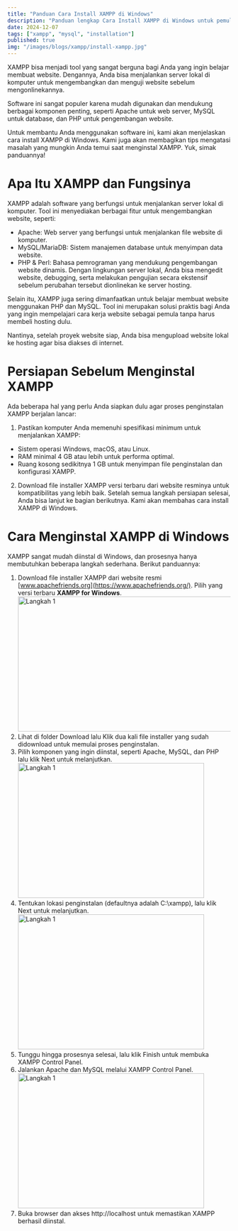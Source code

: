 ```yaml
---
title: "Panduan Cara Install XAMPP di Windows"
description: "Panduan lengkap Cara Install XAMPP di Windows untuk pemula"
date: 2024-12-07
tags: ["xampp", "mysql", "installation"]
published: true
img: "/images/blogs/xampp/install-xampp.jpg"
---
```


XAMPP bisa menjadi tool yang sangat berguna bagi Anda yang ingin belajar membuat website. Dengannya, Anda bisa menjalankan server lokal di komputer untuk mengembangkan dan menguji website sebelum mengonlinekannya.

Software ini sangat populer karena mudah digunakan dan mendukung berbagai komponen penting, seperti Apache untuk web server, MySQL untuk database, dan PHP untuk pengembangan website.

Untuk membantu Anda menggunakan software ini, kami akan menjelaskan cara install XAMPP di Windows. Kami juga akan membagikan tips mengatasi masalah yang mungkin Anda temui saat menginstal XAMPP. Yuk, simak panduannya!

# Apa Itu XAMPP dan Fungsinya

XAMPP adalah software yang berfungsi untuk menjalankan server lokal di komputer. Tool ini menyediakan berbagai fitur untuk mengembangkan website, seperti:

- Apache: Web server yang berfungsi untuk menjalankan file website di komputer.
- MySQL/MariaDB: Sistem manajemen database untuk menyimpan data website.
- PHP & Perl: Bahasa pemrograman yang mendukung pengembangan website dinamis.
  Dengan lingkungan server lokal, Anda bisa mengedit website, debugging, serta melakukan pengujian secara ekstensif sebelum perubahan tersebut dionlinekan ke server hosting.

Selain itu, XAMPP juga sering dimanfaatkan untuk belajar membuat website menggunakan PHP dan MySQL. Tool ini merupakan solusi praktis bagi Anda yang ingin mempelajari cara kerja website sebagai pemula tanpa harus membeli hosting dulu.

Nantinya, setelah proyek website siap, Anda bisa mengupload website lokal ke hosting agar bisa diakses di internet.

# Persiapan Sebelum Menginstal XAMPP

Ada beberapa hal yang perlu Anda siapkan dulu agar proses penginstalan XAMPP berjalan lancar:

1. Pastikan komputer Anda memenuhi spesifikasi minimum untuk menjalankan XAMPP:

- Sistem operasi Windows, macOS, atau Linux.
- RAM minimal 4 GB atau lebih untuk performa optimal.
- Ruang kosong sedikitnya 1 GB untuk menyimpan file penginstalan dan konfigurasi XAMPP.

2. Download file installer XAMPP versi terbaru dari website resminya untuk kompatibilitas yang lebih baik.
   Setelah semua langkah persiapan selesai, Anda bisa lanjut ke bagian berikutnya. Kami akan membahas cara install XAMPP di Windows.

# Cara Menginstal XAMPP di Windows

XAMPP sangat mudah diinstal di Windows, dan prosesnya hanya membutuhkan beberapa langkah sederhana. Berikut panduannya:

1. Download file installer XAMPP dari website resmi [www.apachefriends.org](https://www.apachefriends.org/). Pilih yang versi terbaru **XAMPP for Windows**.
   <Image src="/images/blogs/xampp/langkah-1.png" width="718" height="304" alt="Langkah 1" />
2. Lihat di folder Download lalu Klik dua kali file installer yang sudah didownload untuk memulai proses penginstalan.
3. Pilih komponen yang ingin diinstal, seperti Apache, MySQL, dan PHP lalu klik Next untuk melanjutkan.
   <Image src="/images/blogs/xampp/langkah-2.png" width="420" height="304" alt="Langkah 1" />
4. Tentukan lokasi penginstalan (defaultnya adalah C:\xampp), lalu klik Next untuk melanjutkan.
   <Image src="/images/blogs/xampp/langkah-3.png" width="420" height="304" alt="Langkah 1" />
5. Tunggu hingga prosesnya selesai, lalu klik Finish untuk membuka XAMPP Control Panel.
6. Jalankan Apache dan MySQL melalui XAMPP Control Panel.
   <Image src="/images/blogs/xampp/langkah-4.png" width="420" height="304" alt="Langkah 1" />
7. Buka browser dan akses http://localhost untuk memastikan XAMPP berhasil diinstal.
